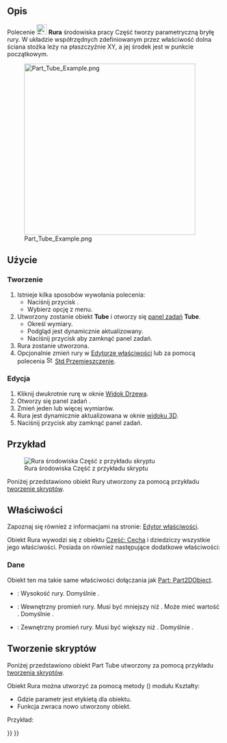 <languages/>

{{Docnav/pl
|[[Part_Torus/pl|Torus]]
|[[Part_Primitives/pl|Utwórz geometrie pierwotne]]
|[[Part_Workbench/pl|środowisko pracy Część]]
|IconL=Part_Torus.svg
|IconR=Part_Primitives.svg
|IconC=Workbench_Part.svg
}}

{{GuiCommand/pl
|Name=Part Tube
|Name/pl=Część: Rura
|MenuLocation=Część → Bryła pierwotna → Utwórz rurę
|Workbenches=[[Part_Workbench/pl|Część]]
|Version=0.19
|SeeAlso=[[Part_Primitives/pl|Utwórz geometrie pierwotne]]
}}

<span id="Description"></span>
==Opis==

Polecenie [[Image:Part_Tube.svg|24px]] '''Rura''' środowiska pracy Część tworzy parametryczną bryłę rury. W układzie współrzędnych zdefiniowanym przez właściwość {{PropertyData|Umiejscowienie}} dolna ściana stożka leży na płaszczyźnie XY, a jej środek jest w punkcie początkowym.

[[Image:Part_Tube_Example.png|400px]]

<span id="Usage"></span>
==Użycie==

<span id="Create"></span>
===Tworzenie===

<div class="mw-translate-fuzzy">
# Istnieje kilka sposobów wywołania polecenia:
#* Naciśnij przycisk {{Button|[[Image:Part_Tube.svg|16px]] '''Utwórz rurę'''}}.
#* Wybierz opcję {{MenuCommand|Część → Bryła pierwotna → [[Image:Part_Tube.svg|16px]] Utwórz rurę}} z menu.
# Utworzony zostanie obiekt '''Tube''' i otworzy się [[Task_panel/pl|panel zadań]] '''Tube'''.
#* Określ wymiary.
#* Podgląd jest dynamicznie aktualizowany.
#* Naciśnij przycisk {{Button|OK}} aby zamknąć panel zadań.
# Rura zostanie utworzona.
# Opcjonalnie zmień {{PropertyData|Umiejscowienie}} rury w [[Property_editor/pl|Edytorze właściwości]] lub za pomocą polecenia [[Image:Std_TransformManip.svg|16px]] [[Std_TransformManip/pl|Std Przemieszczenie]].
</div>

<span id="Edit"></span>
===Edycja===

# Kliknij dwukrotnie rurę w oknie [[Tree_view/pl|Widok Drzewa]].
# Otworzy się panel zadań {{MenuCommand|Rura}}.
# Zmień jeden lub więcej wymiarów.
# Rura jest dynamicznie aktualizowana w oknie [[3D_view/pl|widoku 3D]].
# Naciśnij przycisk {{Button|OK}} aby zamknąć panel zadań.

<span id="Example"></span>
==Przykład==

[[Image:Part_Tube_Scripting_Example.png|thumb|Rura środowiska Część z przykładu skryptu]]

Poniżej przedstawiono obiekt Rury utworzony za pomocą przykładu [[#Tworzenie_skryptów|tworzenie skryptów]].

<span id="Properties"></span>
==Właściwości==

Zapoznaj się również z informacjami na stronie: [[Property_editor/pl|Edytor właściwości]].

Obiekt Rura wywodzi się z obiektu [[Part_Feature/pl|Część: Cecha]] i dziedziczy wszystkie jego właściwości. Posiada on również następujące dodatkowe właściwości:

<span id="Data"></span>
===Dane===

{{TitleProperty|Dołączenie}}

Obiekt ten ma takie same właściwości dołączania jak [[Part_Part2DObject/pl#Dane|Part: Part2DObject]].

{{TitleProperty|Rura}}

* {{PropertyData|Wysokość|Length}}: Wysokość rury. Domyślnie {{Value|10mm}}.
* {{PropertyData|Promień wewnętrzny|Length}}: Wewnętrzny promień rury. Musi być mniejszy niż {{PropertyData|Promień zewnętrzny}}. Może mieć wartość {{Value|0}}. Domyślnie {{Value|2mm}}.
* {{PropertyData|Promień zewnętrzny|Length}}: Zewnętrzny promień rury. Musi być większy niż {{PropertyData|Promień wewnętrzny}}. Domyślnie {{Value|5mm}}.

<span id="Scripting"></span>
==Tworzenie skryptów==

Poniżej przedstawiono obiekt Part Tube utworzony za pomocą przykładu [[#Tworzenie_skryptów|tworzenia skryptów]].

Obiekt Rura można utworzyć za pomocą metody {{Incode|addTube()}} ({{Version/pl|0.20}}) modułu Kształty:

{{Code|code=
tube = Shapes.addTube(FreeCAD.ActiveDocument, "myTube")
}}

* Gdzie parametr {{Incode|"myTube"}} jest etykietą dla obiektu.
* Funkcja zwraca nowo utworzony obiekt.

Przykład:

{{Code|code=
import FreeCAD as App
from BasicShapes import Shapes

doc = App.activeDocument()

tube = Shapes.addTube(FreeCAD.ActiveDocument, "myTube")
tube.Height = 20
tube.InnerRadius = 2
tube.OuterRadius = 3
tube.Placement = App.Placement(App.Vector(2, 4, 5), App.Rotation(60, 60, 30))

doc.recompute()
}}


{{Docnav/pl
|[[Part_Torus/pl|Torus]]
|[[Part_Primitives/pl|Utwórz geometrie pierwotne]]
|[[Part_Workbench/pl|środowisko pracy Część]]
|IconL=Part_Torus.svg
|IconR=Part_Primitives.svg
|IconC=Workbench_Part.svg
}}

{{Part_Tools_navi{{#translation:}}}}
{{Userdocnavi{{#translation:}}}}